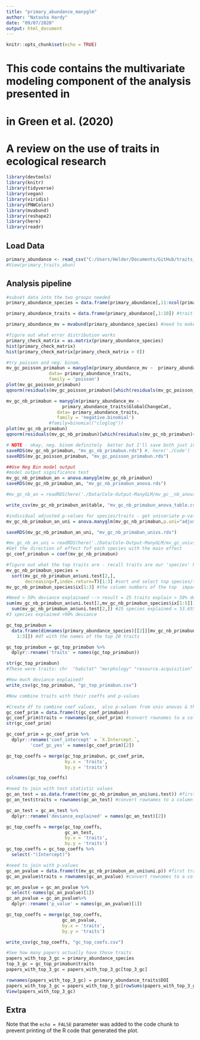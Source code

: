 ```yaml
---
title: "primary_abundance_manyglm"
author: "Natasha Hardy"
date: "09/07/2020"
output: html_document
---
```


```r
knitr::opts_chunk$set(echo = TRUE)
```

##########
# This code contains the multivariate modeling component of the analysis presented in
# in Green et al. (2020) 
# A review on the use of traits in ecological research
##########

```r

library(devtools)
library(knitr)
library(tidyverse)
library(vegan)
library(viridis)
library(PNWColors)
library(mvabund)
library(reshape2)
library(here)
library(readr)

```

## Load Data

```r

primary_abundance <- read_csv("C:/Users/Helder/Documents/GitHub/traits_review_proj/Data/Cole-Output-Data(readyforanalysis)/primary_traits_dummy_abundance_models.csv")
#View(primary_traits_abun)

```

## Analysis pipeline

```r

#subset data into the two groups needed
primary_abundance_species = data.frame(primary_abundance[,11:ncol(primary_abundance)]) #species matrix

primary_abundance_traits = data.frame(primary_abundance[,1:10]) #trait matrix

primary_abundance_mv = mvabund(primary_abundance_species) #need to make it an mvabund readable object

#figure out what error distribution works
primary_check_matrix = as.matrix(primary_abundance_species)
hist(primary_check_matrix)
hist(primary_check_matrix[primary_check_matrix > 0])
```

```r
#try poisson and neg. binom.
mv_gc_poisson_primabun = manyglm(primary_abundance_mv ~  primary_abundance_traits$GlobalChangeCat, 
                data= primary_abundance_traits,
                family = 'poisson')
plot(mv_gc_poisson_primabun) 
qqnorm(residuals(mv_gc_poisson_primabun)[which(residuals(mv_gc_poisson_primabun)<10000)])

mv_gc_nb_primabun = manyglm(primary_abundance_mv ~ 
                     primary_abundance_traits$GlobalChangeCat, 
                   data= primary_abundance_traits,
                   family = 'negative.binomial')
                #family=binomial("cloglog")) 
plot(mv_gc_nb_primabun) 
qqnorm(residuals(mv_gc_nb_primabun)[which(residuals(mv_gc_nb_primabun)<10000)])

# NOTE - okay, neg. binom definitely  better but I'll save both just in case
saveRDS(mv_gc_nb_primabun, "mv_gc_nb_primabun.rds") #, here('./Code')
saveRDS(mv_gc_poisson_primabun, "mv_gc_poisson_primabun.rds") 

```

```r
##Use Neg Bin model output
#model output significance test
mv_gc_nb_primabun_an = anova.manyglm(mv_gc_nb_primabun)
saveRDS(mv_gc_nb_primabun_an, "mv_gc_nb_primabun_anova.rds") 

#mv_gc_nb_an = readRDS(here('./Data/Cole-Output-ManyGLM/mv_gc__nb_anova.rds'))

write_csv(mv_gc_nb_primabun_an$table, "mv_gc_nb_primabun_anova_table.csv")

#individual adjusted p-values for species/traits - get univariate p-values
mv_gc_nb_primabun_an_uni = anova.manyglm(mv_gc_nb_primabun,p.uni="adjusted")

saveRDS(mv_gc_nb_primabun_an_uni, "mv_gc_nb_primabun_univs.rds") 

#mv_gc_nb_an_uni = readRDS(here('./Data/Cole-Output-ManyGLM/mv_gc_univs.rds'))
#Get the direction of effect fof each species with the main effect
gc_coef_primabun = coef(mv_gc_nb_primabun)

#figure out what the top traits are - recall traits are our 'species' here
mv_gc_nb_primabun_species = 
  sort(mv_gc_nb_primabun_an$uni.test[2,],
       decreasing=T,index.return=T)[1:3] #sort and select top species/traits
mv_gc_nb_primabun_species$ix[1:3] #the column numbers of the top  impacted spp/traits

#Need > 50% deviance explainaed --> result = 25 traits explain > 50% deviance
sum(mv_gc_nb_primabun_an$uni.test[2,mv_gc_nb_primabun_species$ix[1:5]])*100/
  sum(mv_gc_nb_primabun_an$uni.test[2,]) #25 species explained = 53.65588% Deviance
#3 species explained >90% deviance

gc_top_primabun = 
  data.frame(dimnames(primary_abundance_species)[[2]][mv_gc_nb_primabun_species$ix[
    1:3]]) #df with the names of the top 20 traits

gc_top_primabun = gc_top_primabun %>% 
  dplyr::rename('traits' = names(gc_top_primabun))

str(gc_top_primabun)
#These were traits: chr  "habitat" "morphology" "resource.acquisition"

#How much deviance explained?
write_csv(gc_top_primabun, "gc_top_primabun.csv") 

```

```r
#Now combine traits with their coeffs and p-values

#Create df to combine coef values,  also p-values from univ anovas & the top 20
gc_coef_prim = data.frame(t(gc_coef_primabun)) 
gc_coef_prim$traits = rownames(gc_coef_prim) #convert rownames to a column
str(gc_coef_prim)

gc_coef_prim = gc_coef_prim %>% 
  dplyr::rename('coef_intercept' = `X.Intercept.`, 
         'coef_gc_yes' = names(gc_coef_prim)[2])

gc_top_coeffs = merge(gc_top_primabun, gc_coef_prim,
                      by.x = 'traits',
                      by.y = 'traits') 

colnames(gc_top_coeffs)

#need to join with test statistic values
gc_an_test = as.data.frame(t(mv_gc_nb_primabun_an_uni$uni.test)) #first transpose coef_filter
gc_an_test$traits = rownames(gc_an_test) #convert rownames to a column

gc_an_test = gc_an_test %>% 
  dplyr::rename('deviance_explained' = names(gc_an_test)[2])

gc_top_coeffs = merge(gc_top_coeffs,
                      gc_an_test,
                      by.x = 'traits',
                      by.y = 'traits')
gc_top_coeffs = gc_top_coeffs %>%
  select(-"(Intercept)")

#need to join with p-values
gc_an_pvalue = data.frame(t(mv_gc_nb_primabun_an_uni$uni.p)) #first transpose coef_filter
gc_an_pvalue$traits = rownames(gc_an_pvalue) #convert rownames to a column

gc_an_pvalue = gc_an_pvalue %>% 
  select(-names(gc_an_pvalue)[1]) 
gc_an_pvalue = gc_an_pvalue%>% 
  dplyr::rename('p_value' = names(gc_an_pvalue)[1])

gc_top_coeffs = merge(gc_top_coeffs, 
                     gc_an_pvalue,
                     by.x = 'traits',
                     by.y = 'traits') 

write_csv(gc_top_coeffs, "gc_top_coefs.csv")

#See how many papers actually have those traits
papers_with_top_3_gc = primary_abundance_species
top_3_gc = gc_top_primabun$traits
papers_with_top_3_gc = papers_with_top_3_gc[top_3_gc]

rownames(papers_with_top_3_gc) = primary_abundance_traits$DOI
papers_with_top_3_gc = papers_with_top_3_gc[rowSums(papers_with_top_3_gc[, -1])>0, ]
View(papers_with_top_3_gc)
```


## Extra
Note that the `echo = FALSE` parameter was added to the code chunk to prevent printing of the R code that generated the plot.
